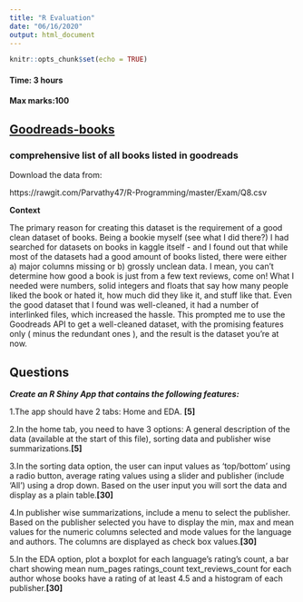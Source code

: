 ```yaml
---
title: "R Evaluation"
date: "06/16/2020"
output: html_document
---
```


```r
knitr::opts_chunk$set(echo = TRUE)
```

#### Time: 3 hours
#### Max marks:100

## [Goodreads-books](https://www.kaggle.com/jealousleopard/goodreadsbooks)
### comprehensive list of all books listed in goodreads

Download the data from:

https://rawgit.com/Parvathy47/R-Programming/master/Exam/Q8.csv

**Context**

The primary reason for creating this dataset is the requirement of a good clean dataset of books. Being a bookie myself (see what I did there?) I had searched for datasets on books in kaggle itself - and I found out that while most of the datasets had a good amount of books listed, there were either a) major columns missing or b) grossly unclean data. I mean, you can't determine how good a book is just from a few text reviews, come on! What I needed were numbers, solid integers and floats that say how many people liked the book or hated it, how much did they like it, and stuff like that. Even the good dataset that I found was well-cleaned, it had a number of interlinked files, which increased the hassle. This prompted me to use the Goodreads API to get a well-cleaned dataset, with the promising features only ( minus the redundant ones ), and the result is the dataset you're at now.



## Questions
***Create an R Shiny App that contains the following features:***

1.The app should have 2 tabs: Home and EDA. **[5]**

2.In the home tab, you need to have 3 options: A general description of the data (available at the start of this file), sorting data and  publisher wise summarizations.**[5]**

3.In the sorting data option, the user can input values as 'top/bottom' using a radio button, average rating values using a slider and publisher (include 'All') using a drop down. Based on the user input you will sort the data and display as a plain table.**[30]**

4.In publisher wise summarizations, include a menu to select the publisher. Based on the publisher selected you have to display the min, max and mean values for the numeric columns selected and mode values for the language	and authors. The columns are displayed as check box values.**[30]**

5.In the EDA option, plot a boxplot for each language's rating's count, a bar chart showing mean   num_pages	ratings_count	text_reviews_count for each author whose books have a rating of at least 4.5  and a histogram of each publisher.**[30]**
